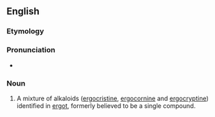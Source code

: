 ==English==

===Etymology===
{{af|en|ergot|toxin|-ine}}

===Pronunciation===
* {{IPA|en|/ɜːɡəˈtɒksiːn/}}

===Noun===
{{en-noun|-}}

# {{lb|en|biochemistry}} A mixture of alkaloids ([[ergocristine]], [[ergocornine]] and [[ergocryptine]]) identified in [[ergot]], formerly believed to be a single compound.